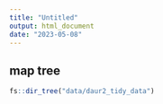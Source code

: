 ```yaml
---
title: "Untitled"
output: html_document
date: "2023-05-08"
---
```


## map tree

```r
fs::dir_tree("data/daur2_tidy_data")
```


